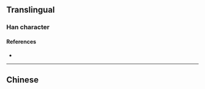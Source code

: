 {{also|燴}}
{{character info}}
==Translingual==

===Han character===
{{Han char|rn=86|rad=火|as=06|sn=10|four=|canj=FOMI|ids=⿰火会}}

====References====
* {{Han ref|kx=0671.081|hdz=32200.120|uh=70E9|ud=28905}}

----

==Chinese==
{{zh-see|燴}}